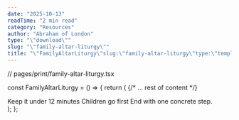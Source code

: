 ```yaml
---
date: "2025-10-13"
readTime: "2 min read"
category: "Resources"
author: "Abraham of London"
type: "\"download\""
slug: "\"family-altar-liturgy\""
title: "\"FamilyAltarLiturgy\"slug:\"family-altar-liturgy\"type:\"template\"slug:\"family-altar-liturgy\"type:\"Download\"title:\"FamilyAltarLiturgy\"date:2025-10-13author:\"AbrahamofLondon\"readTime:2minreadcategory:\"Resources\""
---
```


// pages/print/family-altar-liturgy.tsx

const FamilyAltarLiturgy = () => {
  return (
    <BrandFrame title="Family Altar Liturgy" subtitle="Short. Kind. Repeatable. Suited for night or weeks beginning." >
      {/* ... rest of content */}
      <div className="not-prose mt-8 text-[11.5px] text-[color:var(--color-on-secondary)/0.6]"> Keep it under 12 minutes Children go first End with one concrete step. </div>
    </BrandFrame>
  );
};

